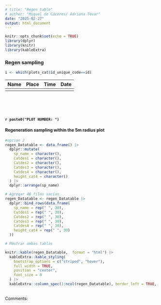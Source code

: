 ```yaml
---
# title: "Regen table"
# author: "Miquel de Cáceres/ Adriana Tovar"
date: "2025-02-27"
output: html_document
---
```


```r
knitr::opts_chunk$set(echo = TRUE)
library(dplyr)
library(knitr)
library(kableExtra)
```

### Regen sampling

```r

i <- which(plots_cat$id_unique_code==id)


```

|  Name   |  Place    | Time | Date  |
|---------|-----------|------|-------|
|         |           |      |       |

<br>
<br>
<br>


#### `r paste0("PLOT NUMBER: ")`

#### Regeneration sampling within the 5m radius plot 

```r



#opcion 2
regen_Datatable <- data.frame() |>
  dplyr::mutate(
    sp_name = character(),
    Catdes1 = character(),
    Catdes2 = character(),
    Catdes3 = character(),
    Catdes4 = character(),
    height_cat4 = character()
  ) |>
  dplyr::arrange(sp_name) 

# Agregar 40 filas vacías
regen_Datatable <- regen_Datatable |>
  dplyr::bind_rows(data.frame(
    sp_name = rep(" ", 30),
    Catdes1 = rep(" ", 30),
    Catdes2 = rep(" ", 30),
    Catdes3 = rep(" ", 30),
    Catdes4 = rep(" ", 30),
    height_cat4 = rep(" ", 30)
  ))


```



```r
# Mostrar ambas tablas

knitr::kable(regen_Datatable,  format = "html") |> 
  kableExtra::kable_styling(
    bootstrap_options = c("striped", "hover"),
    full_width = TRUE,
    position = "center",
    font_size = 8
  ) |> 
  kableExtra::column_spec(1:ncol(regen_Datatable), border_left = TRUE, border_right = TRUE)
```
<br>
Comments:
<br>
